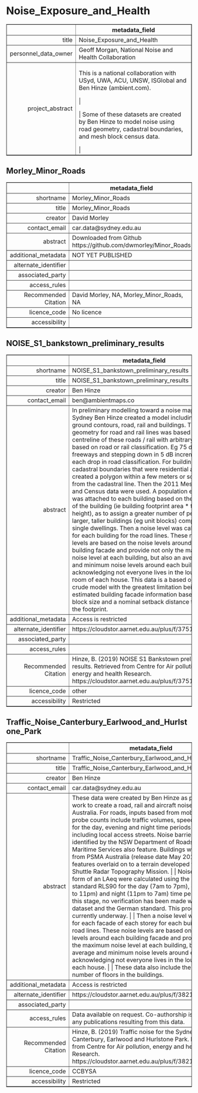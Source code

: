 Noise_Exposure_and_Health
===
<!-- html table generated in R 3.6.0 by xtable 1.8-4 package -->
<!-- Fri May 22 19:16:03 2020 -->
<table border=1>
<tr> <th>  </th> <th> metadata_field </th>  </tr>
  <tr> <td align="right"> title </td> <td> Noise_Exposure_and_Health </td> </tr>
  <tr> <td align="right"> personnel_data_owner </td> <td> Geoff Morgan, National Noise and Health Collaboration </td> </tr>
  <tr> <td align="right"> project_abstract </td> <td> This is a national collaboration with USyd, UWA, ACU, UNSW, ISGlobal and Ben Hinze (ambient.com). |  | Some of these datasets are created by Ben Hinze to model noise using road geometry, cadastral boundaries, and mesh block census data. |  </td> </tr>
   </table>



Morley_Minor_Roads
---
<!-- html table generated in R 3.6.0 by xtable 1.8-4 package -->
<!-- Fri May 22 19:16:03 2020 -->
<table border=1>
<tr> <th>  </th> <th> metadata_field </th>  </tr>
  <tr> <td align="right"> shortname </td> <td> Morley_Minor_Roads </td> </tr>
  <tr> <td align="right"> title </td> <td> Morley_Minor_Roads </td> </tr>
  <tr> <td align="right"> creator </td> <td> David Morley </td> </tr>
  <tr> <td align="right"> contact_email </td> <td> car.data@sydney.edu.au </td> </tr>
  <tr> <td align="right"> abstract </td> <td> Downloaded from Github https://github.com/dwmorley/Minor_Roads </td> </tr>
  <tr> <td align="right"> additional_metadata </td> <td> NOT YET PUBLISHED </td> </tr>
  <tr> <td align="right"> alternate_identifier </td> <td>  </td> </tr>
  <tr> <td align="right"> associated_party </td> <td>  </td> </tr>
  <tr> <td align="right"> access_rules </td> <td>  </td> </tr>
  <tr> <td align="right"> Recommended Citation </td> <td> David Morley, NA, Morley_Minor_Roads, NA </td> </tr>
  <tr> <td align="right"> licence_code </td> <td> No licence </td> </tr>
  <tr> <td align="right"> accessibility </td> <td>  </td> </tr>
   </table>



NOISE_S1_bankstown_preliminary_results
---
<!-- html table generated in R 3.6.0 by xtable 1.8-4 package -->
<!-- Fri May 22 19:16:03 2020 -->
<table border=1>
<tr> <th>  </th> <th> metadata_field </th>  </tr>
  <tr> <td align="right"> shortname </td> <td> NOISE_S1_bankstown_preliminary_results </td> </tr>
  <tr> <td align="right"> title </td> <td> NOISE_S1_bankstown_preliminary_results </td> </tr>
  <tr> <td align="right"> creator </td> <td> Ben Hinze </td> </tr>
  <tr> <td align="right"> contact_email </td> <td> ben@ambientmaps.co </td> </tr>
  <tr> <td align="right"> abstract </td> <td> In preliminary modelling toward a noise map for Sydney Ben Hinze created a model including 2m ground contours, road, rail and buildings. The geometry for road and rail lines was based on the centreline of these roads / rail with arbitrary values based on road or rail classification. Eg 75 dB for freeways and stepping down in 5 dB increments for each drop in road classification. For buildings, the cadastral boundaries that were residential and created a polygon within a few meters or so away from the cadastral line.  Then the 2011 Mesh Block and Census data were used. A population estimate was attached to each building based on the volume of the building (ie building footprint area * the height), as to assign a greater number of people to larger, taller buildings (eg unit blocks) compare to single dwellings. Then a noise level was calculated for each building for the road lines. These noise levels are based on the noise levels around each building facade and provide not only the maximum noise level at each building, but also an average and minimum noise levels around each building, acknowledging not everyone lives in the loudest room of each house. This data is a based on a crude model with the greatest limitation being the estimated building facade information based on block size and a nominal setback distance to define the footprint. </td> </tr>
  <tr> <td align="right"> additional_metadata </td> <td> Access is restricted </td> </tr>
  <tr> <td align="right"> alternate_identifier </td> <td> https://cloudstor.aarnet.edu.au/plus/f/3751667240 </td> </tr>
  <tr> <td align="right"> associated_party </td> <td>  </td> </tr>
  <tr> <td align="right"> access_rules </td> <td>  </td> </tr>
  <tr> <td align="right"> Recommended Citation </td> <td> Hinze, B. (2019) NOISE S1 Bankstown preliminary results. Retrieved from Centre for Air pollution, energy and health Research.  https://cloudstor.aarnet.edu.au/plus/f/3751667240 </td> </tr>
  <tr> <td align="right"> licence_code </td> <td> other </td> </tr>
  <tr> <td align="right"> accessibility </td> <td> Restricted </td> </tr>
   </table>



Traffic_Noise_Canterbury_Earlwood_and_Hurlstone_Park
---
<!-- html table generated in R 3.6.0 by xtable 1.8-4 package -->
<!-- Fri May 22 19:16:03 2020 -->
<table border=1>
<tr> <th>  </th> <th> metadata_field </th>  </tr>
  <tr> <td align="right"> shortname </td> <td> Traffic_Noise_Canterbury_Earlwood_and_Hurlstone_Park </td> </tr>
  <tr> <td align="right"> title </td> <td> Traffic_Noise_Canterbury_Earlwood_and_Hurlstone_Park </td> </tr>
  <tr> <td align="right"> creator </td> <td> Ben Hinze </td> </tr>
  <tr> <td align="right"> contact_email </td> <td> car.data@sydney.edu.au </td> </tr>
  <tr> <td align="right"> abstract </td> <td> These data were created by Ben Hinze as part of his work to create a road, rail and aircraft noise model for Australia. For roads, inputs based from mobile device probe counts include traffic volumes, speeds and HGV% for the day, evening and night time periods for all roads including local access streets. Noise barriers as identified by the NSW Department of Roads and Maritime Services also feature. Buildings were sourced from PSMA Australia (release date May 2019), with all features overlaid on to a terrain developed from the Shuttle Radar Topography Mission. |   | Noise levels in the form of an LAeq were calculated using the German standard RLS90 for the day (7am to 7pm), evening (7pm to 11pm) and night (11pm to 7am) time periods.  |  | At this stage, no verification has been made with this dataset and the German standard. This process is currently underway. |  | Then a noise level was calculated for each facade of each storey for each building for the road lines. These noise levels are based on the noise levels around each building facade and provide not only the maximum noise level at each building, but also an average and minimum noise levels around each building, acknowledging not everyone lives in the loudest room of each house.  |  | These data also include the height and number of floors in the buildings. </td> </tr>
  <tr> <td align="right"> additional_metadata </td> <td> Access is restricted </td> </tr>
  <tr> <td align="right"> alternate_identifier </td> <td> https://cloudstor.aarnet.edu.au/plus/f/3821502861 </td> </tr>
  <tr> <td align="right"> associated_party </td> <td>  </td> </tr>
  <tr> <td align="right"> access_rules </td> <td> Data available on request. Co-authorship is expected for any publications resulting from this data. </td> </tr>
  <tr> <td align="right"> Recommended Citation </td> <td> Hinze, B. (2019) Traffic noise for the Sydney suburbs of Canterbury, Earlwood and Hurlstone Park. Retrieved from Centre for Air pollution, energy and health Research. https://cloudstor.aarnet.edu.au/plus/f/3821502861 </td> </tr>
  <tr> <td align="right"> licence_code </td> <td> CCBYSA </td> </tr>
  <tr> <td align="right"> accessibility </td> <td> Restricted </td> </tr>
   </table>


